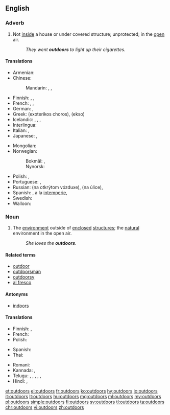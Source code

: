 ==English==

===Adverb===
{{en-adv|-}}

# Not [[inside]] a house or under covered structure; unprotected; in the [[open]] air.
#: ''They went '''outdoors''' to light up their cigarettes.''

====Translations====
{{trans-top|in the open air}}
* Armenian: {{t|hy|դուրս}}
* Chinese:
*: Mandarin: {{t|cmn|戶外|sc=Hani}}, {{t+|cmn|户外|tr=hùwài|sc=Hani}}, {{t+|cmn|室外|tr=shìwài|sc=Hani}}
* Finnish: {{t+|fi|ulos}}, {{t+|fi|ulkona}}, {{t+|fi|ulkoilma|alt=ulkoilmassa}}
* French: {{t+|fr|en plein air}}, {{t+|fr|à l'extérieur}}, {{t+|fr|dehors}}
* German: {{t|de|im Freien}}, {{t+|de|draußen}}
* Greek: {{t|el|εξωτερικός χώρος}} (exoterikos choros), {{t+|el|έξω}} (ekso)
* Icelandic: {{t+|is|úti}}, {{t|is|utandyra}}, {{t|is|utanhúss}}, {{t|is|undir berum himni}}
* Interlingua: {{t|ia|al aere libere}}
* Italian: {{t+|it|all'aperto}}, {{t|it|all'aria aperta}}
* Japanese: {{t|ja|室外|tr=しつがいで, shitsugai de|alt=室外で|sc=Jpan}}, {{t+|ja|屋外|tr=おくがいで, okugai de|alt=屋外で|sc=Jpan}}
{{trans-mid}}
* Mongolian: {{t-needed|mn}}
* Norwegian: 
*: Bokmål: {{t|nb|utendørs}}, {{t|nb|utadørs}}
*: Nynorsk: {{t|nn|utandørs}}
* Polish: {{t+|pl|na zewnątrz}}, {{t|pl|na dworze}}
* Portuguese: {{t+|pt|ao ar livre}}, {{t+|pt|a céu aberto}}
* Russian: {{l|ru|на}} {{l|ru|открытый|открытом}} {{l|ru|воздух|воздухе}} (na otkrýtom vózduxe), {{l|ru|на}} {{l|ru|улица|улице}} (na úlice), {{t+|ru|снару́жи}}
* Spanish: {{t|es|al aire libre}}, a la [[intemperie]], {{t|es|al fresco}}
* Swedish: {{t+|sv|utomhus}}
* Walloon: {{t+|wa|a l' ouxh}}
{{trans-bottom}}

===Noun===
{{en-noun|-}}

# {{context|often preceded by "the"|lang=en}} The [[environment]] outside of [[enclosed]] [[structure]]s; the [[natural]] environment in the open air.
#: ''She loves the '''outdoors'''.''

====Related terms====
* [[outdoor]]
* [[outdoorsman]]
* [[outdoorsy]]
* [[al fresco]]

====Antonyms====
* [[indoors]]

====Translations====
{{trans-top|environment outside of enclosed structures}}
* Finnish: {{t+|fi|luonto}}, {{t|fi|ulkoilmaelämä}}
* French: {{t+|fr|dehors|m}}
* Polish: {{t+|pl|dwór|m}}
{{trans-mid}}
* Spanish: {{t|es|aire libre|m}}
* Thai: {{t+|th|ข้างนอก|tr=kâang nâawk|sc=Thai}}
{{trans-bottom}}

{{checktrans-top}}
* Romani: {{t-check|rom|avri}}
* Kannada: {{t-check|kn|ಹೊರಾಂಗಣದಲ್ಲಿ}}, {{t+check|kn|ಹೊರಗೆ}}
* Telugu: {{t-check|te|ఔట్}}, {{t-check|te|అవుట్}}, {{t+check|te|బయట}}, {{t-check|te|వెలుపలి}}, {{t-check|te|ఇంటి పట్టు లేకుండా}}, {{t-check|te|బహిర్భాగం}}
* Hindi: {{t-check|hi|बहर|tr=bahar}}, {{t-check|hi|सड़क पर|tr=saṛaka para}}
{{trans-bottom}}

[[et:outdoors]]
[[el:outdoors]]
[[fr:outdoors]]
[[ko:outdoors]]
[[hy:outdoors]]
[[io:outdoors]]
[[it:outdoors]]
[[lt:outdoors]]
[[hu:outdoors]]
[[mg:outdoors]]
[[ml:outdoors]]
[[my:outdoors]]
[[pl:outdoors]]
[[simple:outdoors]]
[[fi:outdoors]]
[[sv:outdoors]]
[[tl:outdoors]]
[[ta:outdoors]]
[[chr:outdoors]]
[[vi:outdoors]]
[[zh:outdoors]]